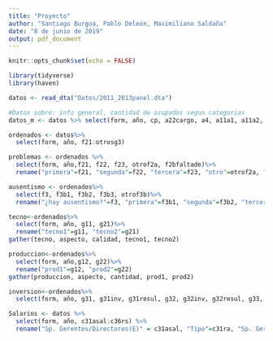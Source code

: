 ```yaml
---
title: "Proyecto"
author: "Santiago Burgoa, Pablo Deleón, Maximiliano Saldaña"
date: "8 de junio de 2019"
output: pdf_document
---
```


```r
knitr::opts_chunk$set(echo = FALSE)
```


```r
library(tidyverse)
library(haven)

datos <- read_dta("Datos/2011_2013panel.dta")

#Datos sobre: info general, cantidad de ocupados segun categorias   
datos_m <- datos %>% select(form, año, cp, a22cargo, a4, a11a1, a11a2, a11a3,b1, starts_with("b2a", ignore.case = FALSE), starts_with("b2b", ignore.case = FALSE), starts_with("b3soc"))

ordenados <- datos%>%
  select(form, año, f21:otrosg3)

problemas <- ordenados %>%
  select(form, año,f21, f22, f23, otrof2a, f2bfaltade)%>%
  rename("primera"=f21, "segunda"=f22, "tercera"=f23, "otro"=otrof2a, "falta de motivación"=f2bfaltade)

ausentismo <- ordenados%>%
  select(f3, f3b1, f3b2, f3b3, otrof3b)%>%
  rename("¿hay ausentismo?"=f3, "primera"=f3b1, "segunda"=f3b2, "tercera"=f3b3, "otro"=otrof3b)

tecno<-ordenados%>%
  select(form, año, g11, g21)%>%
  rename("tecno1"=g11, "tecno2"=g21)
gather(tecno, aspecto, calidad, tecno1, tecno2)

produccion<-ordenados%>%
  select(form, año,g12, g22)%>%
  rename("prod1"=g12, "prod2"=g22)
gather(produccion, aspecto, cantidad, prod1, prod2)

inversion<-ordenados%>%
  select(form, año, g31, g31inv, g31resul, g32, g32inv, g32resul, g33, g33inv, g33resul, g36, g36inv, g36resul, g37, g37inv, g37resul, g38, g38inv, g38resul, g39, g39inv, g39resul)

```

```r
Salarios <- datos %>% 
  select(form, año, c31asal:c36rs) %>% 
  rename("Sp. Gerentes/Directores(E)" = c31asal, "Tipo"=c31ra, "Sp. Gerentes/Directores(S)"=c31soc)

```


